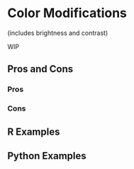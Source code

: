 # Color Modifications {#sec-image-colors}

(includes brightness and contrast)

WIP

## Pros and Cons

### Pros

### Cons

## R Examples

## Python Examples

